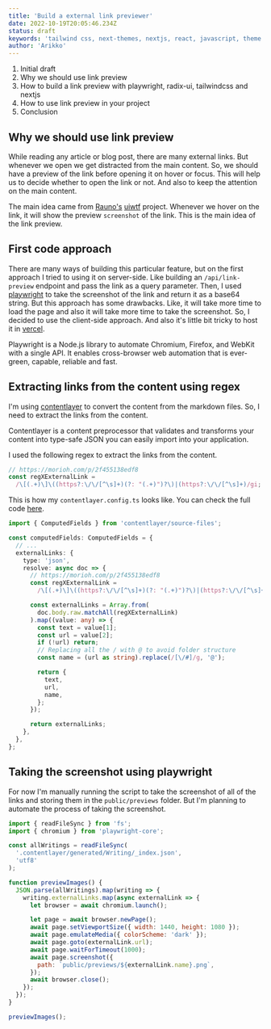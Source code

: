 ```yaml
---
title: 'Build a external link previewer'
date: 2022-10-19T20:05:46.234Z
status: draft
keywords: 'tailwind css, next-themes, nextjs, react, javascript, theme toggle'
author: 'Arikko'
---
```


1. Initial draft
2. Why we should use link preview
3. How to build a link preview with playwright, radix-ui, tailwindcss and nextjs
4. How to use link preview in your project
5. Conclusion

## Why we should use link preview

While reading any article or blog post, there are many external links. But whenever we open we get distracted from the main content. So, we should have a preview of the link before opening it on hover or focus. This will help us to decide whether to open the link or not. And also to keep the attention on the main content.

The main idea came from [Rauno's](https://twitter.com/raunofreiberg) [uiwtf](https://uiw.tf/link-preview) project. Whenever we hover on the link, it will show the preview `screenshot` of the link. This is the main idea of the link preview.

## First code approach

There are many ways of building this particular feature, but on the first approach I tried to using it on server-side. Like building an `/api/link-preview` endpoint and pass the link as a query parameter. Then, I used [playwright](https://playwright.dev/) to take the screenshot of the link and return it as a base64 string. But this approach has some drawbacks. Like, it will take more time to load the page and also it will take more time to take the screenshot. So, I decided to use the client-side approach. And also it's little bit tricky to host it in [vercel](https://vercel.com).

Playwright is a Node.js library to automate Chromium, Firefox, and WebKit with a single API. It enables cross-browser web automation that is ever-green, capable, reliable and fast.

## Extracting links from the content using regex

I'm using [contentlayer]() to convert the content from the markdown files. So, I need to extract the links from the content.

Contentlayer is a content preprocessor that validates and transforms your content into type-safe JSON you can easily import into your application.

I used the following regex to extract the links from the content.

```typescript
// https://morioh.com/p/2f455138edf8
const regXExternalLink =
  /\[(.+)\]\((https?:\/\/[^\s]+)(?: "(.+)")?\)|(https?:\/\/[^\s]+)/gi;
```

This is how my `contentlayer.config.ts` looks like. You can check the full code [here]().

```typescript:contentlayer.config.ts {15} showLineNumbers
import { ComputedFields } from 'contentlayer/source-files';

const computedFields: ComputedFields = {
  // ...
  externalLinks: {
    type: 'json',
    resolve: async doc => {
      // https://morioh.com/p/2f455138edf8
      const regXExternalLink =
        /\[(.+)\]\((https?:\/\/[^\s]+)(?: "(.+)")?\)|(https?:\/\/[^\s]+)/gi;

      const externalLinks = Array.from(
        doc.body.raw.matchAll(regXExternalLink)
      ).map((value: any) => {
        const text = value[1];
        const url = value[2];
        if (!url) return;
        // Replacing all the / with @ to avoid folder structure
        const name = (url as string).replace(/[\/#]/g, '@');

        return {
          text,
          url,
          name,
        };
      });

      return externalLinks;
    },
  },
};
```

## Taking the screenshot using playwright

For now I'm manually running the script to take the screenshot of all of the links and storing them in the `public/previews` folder. But I'm planning to automate the process of taking the screenshot.

```javascript:preview-images.mjs
import { readFileSync } from 'fs';
import { chromium } from 'playwright-core';

const allWritings = readFileSync(
  '.contentlayer/generated/Writing/_index.json',
  'utf8'
);

function previewImages() {
  JSON.parse(allWritings).map(writing => {
    writing.externalLinks.map(async externalLink => {
      let browser = await chromium.launch();

      let page = await browser.newPage();
      await page.setViewportSize({ width: 1440, height: 1080 });
      await page.emulateMedia({ colorScheme: 'dark' });
      await page.goto(externalLink.url);
      await page.waitForTimeout(1000);
      await page.screenshot({
        path: `public/previews/${externalLink.name}.png`,
      });
      await browser.close();
    });
  });
}

previewImages();
```
